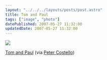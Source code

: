 ```yaml
---
layout: "../../../layouts/posts/post.astro"
title: Tom and Paul
tags: ["image", "photo"]
datePublished: 2007-05-27 11:32:00
updatedDate: 2007-05-27 11:32:00
---
```


![](/images/notes/tom-and-paul.jpg)

[Tom and Paul](https://www.flickr.com/photos/petercostello/438416775) (via [Peter
Costello](http://flickr.com/photos/petercostello))
